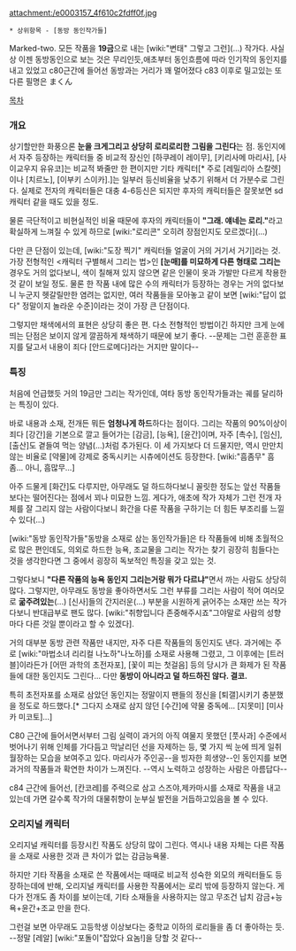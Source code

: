 attachment:/e0003157_4f610c2fdff0f.jpg
 * 상위항목 - [동방 동인작가들] 
Marked-two. 모든 작품을 '''19금'''으로 내는 [wiki:"변태" 그렇고 그런](...) 작가다. 사실상 이젠 동방동인으로 보는 것은 무리인듯,애초부터 동인흐름에 따라 인기작의 동인지를 내고 있었고 c80근간에 들어선 동방과는 거리가 꽤 멀어졌다
c83 이후로 밀고있는 또다른 필명은 まくん  

[[목차]]

=== 개요 ===
상기할만한 화풍으론 '''눈을 크게그리고 상당히 로리로리한 그림을 그린다'''는 점. 
동인지에서 자주 등장하는 캐릭터들 중 비교적 장신인 [하쿠레이 레이무], [키리사메 마리사], [사이교우지 유유코]는 비교적 봐줄만 한 편이지만 기타 캐릭터[* 주로 [레밀리아 스칼렛]이나 [치르노], [이부키 스이카].]는 일부러 등신비율을 낮추기 위해서 더 가분수로 그린다. 실제로 전자의 캐릭터들은 대충 4-6등신은 되지만 후자의 캐릭터들은 잘못보면 sd캐릭터 같을 때도 있을 정도. 

물론 극단적이고 비현실적인 비율 때문에 후자의 캐릭터들이 '''"그래. 얘네는 로리."'''라고 확실하게 느껴질 수 있게 하므로 [wiki:"로리콘" 오히려 장점인지도 모르겠다](...) 

다만 큰 단점이 있는데, [wiki:"도장 찍기" 캐릭터들 얼굴이 거의 거기서 거기]라는 것. 가장 전형적인 <캐릭터 구별해서 그리는 법>인 '''[눈매]를 미묘하게 다른 형태로 그리는''' 경우도 거의 없다보니, 색이 칠해져 있지 않으면 같은 인물이 옷과 가발만 다르게 착용한 것 같이 보일 정도. 물론 한 작품 내에 많은 수의 캐릭터가 등장하는 경우는 거의 없다보니 누군지 헷갈릴만한 염려는 없지만, 여러 작품들을 모아놓고 같이 보면 [wiki:"답이 없다" 정말이지 놀라운 수준]이라는 것이 가장 큰 단점이다.

그렇지만 채색에서의 표현은 상당히 좋은 편. 다소 전형적인 방법이긴 하지만 크게 눈에 띄는 단점은 보이지 않게 깔끔하게 채색하기 때문에 보기 좋다. --문제는 그런 훈훈한 표지를 달고서 내용이 죄다 [안드로메다]라는 거지만 말이다-- 

=== 특징 ===
처음에 언급했듯 거의 19금만 그리는 작가인데, 여타 동방 동인작가들과는 궤를 달리하는 특징이 있다. 

바로 내용과 소재, 전개든 뭐든 '''엄청나게 하드'''하다는 점이다. 
그리는 작품의 90%이상이 죄다 [강간]을 기본으로 깔고 들어가는 [감금], [능욕], [윤간]이며, 자주 [촉수], [임신], [출산]도 곁들여 먹는 양념(...)처럼 추가된다. 이 세 가지보다 더 드물지만, 역시 만만치 않는 비율로 [약물]에 강제로 중독시키는 시츄에이션도 등장한다. [wiki:"흠좀무" 흠좀... 아니, 흠많무...]

아주 드물게 [화간]도 다루지만, 아무래도 덜 하드하다보니 꼴릿한 정도는 앞선 작품들보다는 떨어진다는 점에서 꾀나 미묘한 느낌. 게다가, 애초에 작가 자체가 그런 전개 자체를 잘 그리지 않는 사람이다보니 화간을 다룬 작품을 구하기는 더 힘든 부조리를 느낄 수 있다(...)

[wiki:"동방 동인작가들"동방을 소재로 삼는 동인작가들]은 타 작품들에 비해 초월적으로 많은 편인데도, 의외로 하드한 능욕, 조교물을 그리는 작가는 찾기 굉장히 힘들다는 것을 생각한다면 그 중에서 굉장히 독보적인 특징을 갖고 있는 것. 

그렇다보니 '''"다른 작품의 능욕 동인지 그리는거랑 뭐가 다르냐"'''면서 까는 사람도 상당히 많다. 그렇지만, 아무래도 동방을 좋아하면서도 그런 부류를 그리는 사람이 적어 여러모로 '''굶주려있는'''(...) [신사]들의 간지러운(...) 부분을 시원하게 긁어주는 소재만 쓰는 작가다보니 반대급부로 팬도 많다. [wiki:"취향입니다 존중해주시죠"그야말로 사람의 성향마다 다른 것일 뿐이라고 할 수 있겠다].

거의 대부분 동방 관련 작품만 내지만, 자주 다른 작품들의 동인지도 낸다. 과거에는 주로 [wiki:"마법소녀 리리컬 나노하"나노하]를 소재로 사용해 그렸고, 그 이후에는 [트러블]이라든가 [어떤 과학의 초전자포], [꽃이 피는 첫걸음] 등의 당시가 큰 화제가 된 작품들에 대한 동인지도 그린다... 다만 '''동방이 아니라고 덜 하드하진 않다. 결코.''' 

특히 초전자포를 소재로 삼았던 동인지는 정말이지 팬들의 정신을 [퇴갤]시키기 충분했을 정도로 하드했다.[* 그다지 소재로 삼지 않던 [수간]에 약물 중독에... [지못미] [미사카 미코토]...]

C80 근간에 들어서면서부터 그림 실력이 과거의 아직 여물지 못했던 [풋사과] 수준에서 벗어나기 위해 인체를 가다듬고 막날리던 선을 자제하는 등, 몇 가지 씩 눈에 띄게 일취월장하는 모습을 보여주고 있다. 마리사가 주인공--을 빙자한 희생양--인 동인지를 보면 과거의 작품들과 확연한 차이가 느껴진다. --역시 노력하고 성장하는 사람은 아름답다--

c84 근간에 들어선, [칸코레]를 주력으로 삼고 스즈야,제카마시를 소재로 작품을 내고있는데 가면 갈수록 작가의 대물취향이 눈부실 발전을 거듭하고있음을 볼 수 있다.

=== 오리지널 캐릭터 ===
오리지널 캐릭터를 등장시킨 작품도 상당히 많이 그린다. 역시나 내용 자체는 다른 작품을 소재로 사용한 것과 큰 차이가 없는 감금능욕물.

하지만 기타 작품을 소재로 쓴 작품에서는 때때로 비교적 성숙한 외모의 캐릭터들도 등장하는데에 반해, 오리지널 캐릭터를 사용한 작품에서는 로리 밖에 등장하지 않는다. 게다가 전개도 좀 차이를 보이는데, 기타 소재들을 사용하지는 않고 무조건 납치 감금+능욕+윤간+조교 만을 한다. 

그런걸 보면 아무래도 고등학생 이상보다는 중학교 이하의 로리들을 좀 더 좋아하는 듯. --정말 [레알] [wiki:"포돌이"잡았다 요놈!]을 당할 것 같다--
